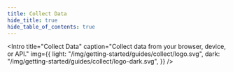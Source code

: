```yaml
---
title: Collect Data
hide_title: true
hide_table_of_contents: true
---
```



<Intro
  title="Collect Data"
  caption="Collect data from your browser, device, or API."
  img={{
    light: "/img/getting-started/guides/collect/logo.svg",
    dark: "/img/getting-started/guides/collect/logo-dark.svg",
  }}
/>
